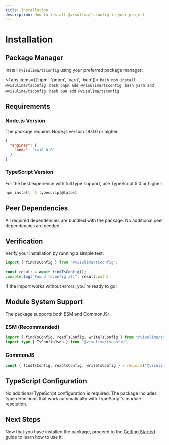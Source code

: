 ```yaml
---
title: Installation
description: How to install @visulima/tsconfig in your project
---
```


# Installation

## Package Manager

Install `@visulima/tsconfig` using your preferred package manager:

<Tabs items={['npm', 'pnpm', 'yarn', 'bun']}>
  <Tab value="npm">
    ```bash
    npm install @visulima/tsconfig
    ```
  </Tab>
  <Tab value="pnpm">
    ```bash
    pnpm add @visulima/tsconfig
    ```
  </Tab>
  <Tab value="yarn">
    ```bash
    yarn add @visulima/tsconfig
    ```
  </Tab>
  <Tab value="bun">
    ```bash
    bun add @visulima/tsconfig
    ```
  </Tab>
</Tabs>

## Requirements

### Node.js Version

The package requires Node.js version 18.0.0 or higher.

```json title="package.json"
{
  "engines": {
    "node": ">=18.0.0"
  }
}
```

### TypeScript Version

For the best experience with full type support, use TypeScript 5.0 or higher:

```bash
npm install -D typescript@latest
```

## Peer Dependencies

All required dependencies are bundled with the package. No additional peer dependencies are needed.

## Verification

Verify your installation by running a simple test:

```typescript
import { findTsConfig } from "@visulima/tsconfig";

const result = await findTsConfig();
console.log("Found tsconfig at:", result.path);
```

If the import works without errors, you're ready to go!

## Module System Support

The package supports both ESM and CommonJS:

### ESM (Recommended)

```typescript
import { findTsConfig, readTsConfig, writeTsConfig } from "@visulima/tsconfig";
import type { TsConfigJson } from "@visulima/tsconfig";
```

### CommonJS

```javascript
const { findTsConfig, readTsConfig, writeTsConfig } = require("@visulima/tsconfig");
```

## TypeScript Configuration

No additional TypeScript configuration is required. The package includes type definitions that work automatically with TypeScript's module resolution.

## Next Steps

Now that you have installed the package, proceed to the [Getting Started](/getting-started) guide to learn how to use it.
